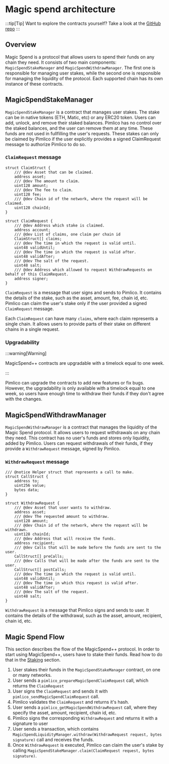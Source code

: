 # Magic spend architecture

:::tip[Tip]
Want to explore the contracts yourself? Take a look at the [GitHub repo](https://github.com/pimlicolabs/magic-spend)
:::

## Overview

Magic Spend is a protocol that allows users to spend their funds on any chain they need. It consists of two main components: `MagicSpendStakeManager` and `MagicSpendWithdrawManager`. The first one is responsible for managing user stakes, while the second one is responsible for managing the liquidity of the protocol. Each supported chain has its own instance of these contracts.

## MagicSpendStakeManager

`MagicSpendStakeManager` is a contract that manages user stakes. The stake can be in native tokens (ETH, Matic, etc) or any ERC20 token. Users can add, unlock, and remove their staked balances. Pimlico has no control over the staked balances, and the user can remove them at any time. These funds are not used in fullfilling the user's requests. These stakes can only be claimed by Pimlico if the user explicitly provides a signed ClaimRequest message to authorize Pimlico to do so.

### `ClaimRequest` message

```solidity
struct ClaimStruct {
    /// @dev Asset that can be claimed.
    address asset;
    /// @dev The amount to claim.
    uint128 amount;
    /// @dev The fee to claim.
    uint128 fee;
    /// @dev Chain id of the network, where the request will be claimed.
    uint128 chainId;
}

struct ClaimRequest {
    /// @dev Address which stake is claimed.
    address account;
    /// @dev List of claims, one claim per chain id
    ClaimStruct[] claims;
    /// @dev The time in which the request is valid until.
    uint48 validUntil;
    /// @dev The time in which the request is valid after.
    uint48 validAfter;
    /// @dev The salt of the request.
    uint48 salt;
    /// @dev Address which allowed to request WithdrawRequests on behalf of this ClaimRequest.
    address signer;
}
```

`ClaimRequest` is a message that user signs and sends to Pimlico. It contains the details of the stake, such as the asset, amount, fee, chain id, etc. Pimlico can claim the user's stake only if the user provided a signed `ClaimRequest` message.

Each `ClaimRequest` can have many `claims`, where each claim represents a single chain. It allows users to provide parts of their stake on different chains in a single request.

### Upgradability

:::warning[Warning]

MagicSpend++ contracts are upgradable with a timelock equal to one week.

:::

Pimlico can upgrade the contracts to add new features or fix bugs. However, the upgradability is only available with a timelock equal to one week, so users have enough time to withdraw their funds if they don't agree with the changes.

## MagicSpendWithdrawManager

`MagicSpendWithdrawManager` is a contract that manages the liquidity of the Magic Spend protocol. It allows users to request withdrawals on any chain they need. This contract has no user's funds and stores only liquidity, added by Pimlico. Users can request withdrawals of their funds, if they provide a `WithdrawRequest` message, signed by Pimlico.

### `WithdrawRequest` message

```solidity
/// @notice Helper struct that represents a call to make.
struct CallStruct {
    address to;
    uint256 value;
    bytes data;
}

struct WithdrawRequest {
    /// @dev Asset that user wants to withdraw.
    address asset;
    /// @dev The requested amount to withdraw.
    uint128 amount;
    /// @dev Chain id of the network, where the request will be withdrawn.
    uint128 chainId;
    /// @dev Address that will receive the funds.
    address recipient;
    /// @dev Calls that will be made before the funds are sent to the user.
    CallStruct[] preCalls;
    /// @dev Calls that will be made after the funds are sent to the user.
    CallStruct[] postCalls;
    /// @dev The time in which the request is valid until.
    uint48 validUntil;
    /// @dev The time in which this request is valid after.
    uint48 validAfter;
    /// @dev The salt of the request.
    uint48 salt;
}
```

`WithdrawRequest` is a message that Pimlico signs and sends to user. It contains the details of the withdrawal, such as the asset, amount, recipient, chain id, etc.

## Magic Spend Flow

This section describes the flow of the MagicSpend++ protocol. In order to start using MagicSpend++, users have to stake their funds. Read how to do that in the [Staking](/infra/magic-spend/staking) section.

1. User stakes their funds in the `MagicSpendStakeManager` contract, on one or many networks.
2. User sends a `pimlico_prepareMagicSpendClaimRequest` call, which returns the `ClaimRequest`
3. User signs the `ClaimRequest` and sends it with `pimlico_sendMagicSpendClaimRequest` call.
4. Pimlico validates the `ClaimRequest` and returns it's hash.
5. User sends a `pimlico_getMagicSpendWithdrawRequest` call, where they specify the asset, amount, recipient, chain id, etc.
6. Pimlico signs the corresponding `WithdrawRequest` and returns it with a signature to user
7. User sends a transaction, which contains `MagicSpendLiquidityManager.withdraw(WithdrawRequest request, bytes signature)` call and receives the funds.
8. Once `WithdrawRequest` is executed, Pimlico can claim the user's stake by calling `MagicSpendStakeManager.claim(ClaimRequest request, bytes signature)`.